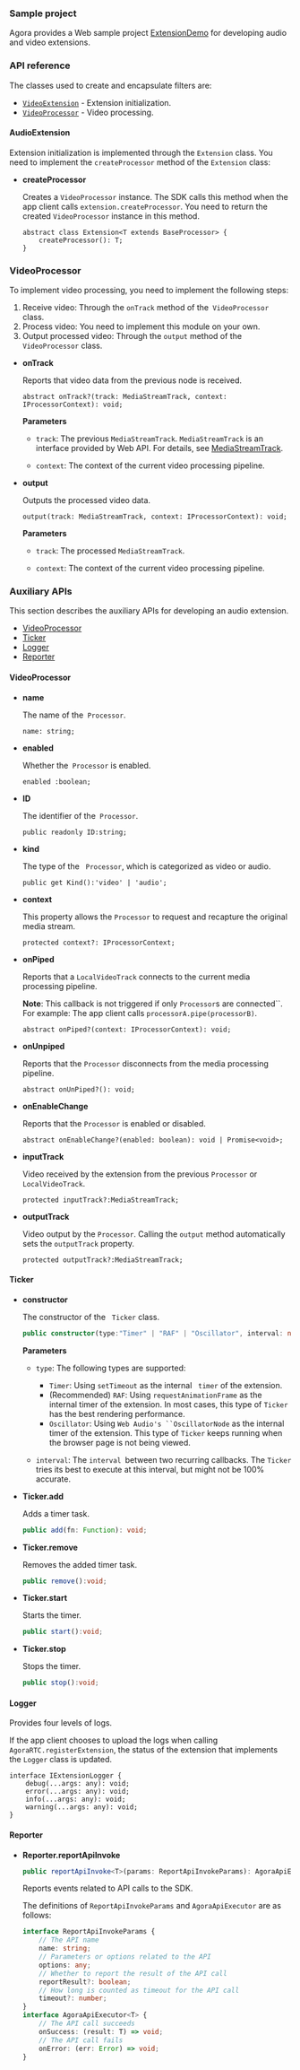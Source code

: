<PlatformWrapper platform="web">

### Sample project

Agora provides a Web sample project [ExtensionDemo](https://github.com/AgoraIO/API-Examples-Web/tree/main/ExtensionDemo) for developing audio and video extensions.

### API reference

The classes used to create and encapsulate filters are:

- [`VideoExtension`](#videoextension) - Extension initialization.
- [`VideoProcessor`](#videoprocessor) - Video processing.

#### AudioExtension

Extension initialization is implemented through the `Extension` class. You need to implement the `createProcessor` method of the `Extension` class:

- **createProcessor**

    Creates a `VideoProcessor` instance. The SDK calls this method when the app client calls `extension.createProcessor`. You need to return the created `VideoProcessor` instance in this method.

    ```
    abstract class Extension<T extends BaseProcessor> {
        createProcessor(): T;
    }
    ```


### VideoProcessor

To implement video processing, you need to implement the following steps:

1. Receive video: Through the `onTrack` method of the` VideoProcessor` class.
2. Process video: You need to implement this module on your own.
3. Output processed video: Through the `output` method of the `VideoProcessor` class.

- **onTrack**

    Reports that video data from the previous node is received.

    ```
    abstract onTrack?(track: MediaStreamTrack, context: IProcessorContext): void;
    ```

    **Parameters**

    - `track`: The previous `MediaStreamTrack`. `MediaStreamTrack` is an interface provided by Web API. For details, see [MediaStreamTrack](https://developer.mozilla.org/en-US/docs/Web/API/MediaStreamTrack ).

    - `context`: The context of the current video processing pipeline.

- **output**

    Outputs the processed video data.

    ```
    output(track: MediaStreamTrack, context: IProcessorContext): void;
    ```

    **Parameters**

    - `track`: The processed `MediaStreamTrack`.

    - `context`: The context of the current video processing pipeline.

### Auxiliary APIs

This section describes the auxiliary APIs for developing an audio extension.

-    [VideoProcessor](#videoprocessor)
-    [Ticker](#ticker)
-    [Logger](#logger)
-    [Reporter](#reporter)


#### VideoProcessor



- **name**

    The name of the` Processor`.

    ```
    name: string;
    ```



- **enabled**

    Whether the` Processor` is enabled.

    ```
    enabled :boolean;
    ```



- **ID**

    The identifier of the` Processor`.

    ```
    public readonly ID:string;
    ```

- **kind**

    The type of the ` Processor`, which is categorized as video or audio.
    ```
    public get Kind():'video' | 'audio';
    ```

- **context**

    This property allows the `Processor` to request and recapture the original media stream.

    ```
    protected context?: IProcessorContext;
    ```


- **onPiped**

    Reports that a `LocalVideoTrack` connects to the current media processing pipeline.

    **Note**: This callback is not triggered if only `Processor`s are connected``. For example: The app client calls `processorA.pipe(processorB)`.

    ```
    abstract onPiped?(context: IProcessorContext): void;
    ```

- **onUnpiped**

    Reports that the `Processor` disconnects from the media processing pipeline.

    ```
    abstract onUnPiped?(): void;
    ```


- **onEnableChange**

    Reports that the `Processor` is enabled or disabled.

    ```
    abstract onEnableChange?(enabled: boolean): void | Promise<void>;
    ```



- **inputTrack**

    Video received by the extension from the previous `Processor` or `LocalVideoTrack`.

    ```
    protected inputTrack?:MediaStreamTrack;
    ```


- **outputTrack**

    Video output by the `Processor`. Calling the `output` method automatically sets the `outputTrack` property.

    ```
    protected outputTrack?:MediaStreamTrack;
    ```

#### Ticker

- **constructor**

    The constructor of the ` Ticker` class.

    ```typescript
    public constructor(type:"Timer" | "RAF" | "Oscillator", interval: number):Ticker;
    ```

    **Parameters**

    - `type`: The following types are supported:
       - `Timer`: Using `setTimeout` as the internal ` timer` of the extension.
       - (Recommended) `RAF`: Using `requestAnimationFrame` as the internal timer of the extension. In most cases, this type of `Ticker` has the best rendering performance.
       - `Oscillator`: Using `Web Audio's ``OscillatorNode` as the internal timer of the extension. This type of `Ticker` keeps running when the browser page is not being viewed.

    - `interval`: The `interval `between two recurring callbacks.  The `Ticker` tries its best to execute at this interval, but might not be 100% accurate.

- **Ticker.add**

    Adds a timer task.

    ```typescript
    public add(fn: Function): void;
    ```



- **Ticker.remove**

    Removes the added timer task.

    ```typescript
    public remove():void;
    ```

- **Ticker.start**

    Starts the timer.

    ```typescript
    public start():void;
    ```

- **Ticker.stop**

    Stops the timer.

    ```typescript
    public stop():void;
    ```



#### Logger

Provides four levels of logs.

If the app client chooses to upload the logs when calling `AgoraRTC.registerExtension`, the status of the extension that implements the `Logger` class is updated.

```
interface IExtensionLogger {
    debug(...args: any): void;
    error(...args: any): void;
    info(...args: any): void;
    warning(...args: any): void;
}
```


#### Reporter

- **Reporter.reportApiInvoke**

    ```typescript
    public reportApiInvoke<T>(params: ReportApiInvokeParams): AgoraApiExecutor<T>;
    ```

    Reports events related to API calls to the SDK.

    The definitions of `ReportApiInvokeParams` and `AgoraApiExecutor` are as follows:

    ```typescript
    interface ReportApiInvokeParams {
        // The API name
        name: string;
        // Parameters or options related to the API
        options: any;
        // Whether to report the result of the API call
        reportResult?: boolean;
        // How long is counted as timeout for the API call
        timeout?: number;
    }
    interface AgoraApiExecutor<T> {
        // The API call succeeds
        onSuccess: (result: T) => void;
        // The API call fails
        onError: (err: Error) => void;
    }
    ```

</PlatformWrapper>
